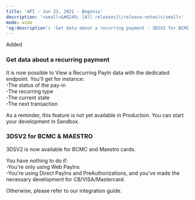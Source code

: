 ```yaml
---  
title: 'API - Jun 23, 2021 - Begonia'  
description: '<small>&#8249; [All releases](/release-notes)</small>'  
mode: wide  
'og:description': 'Get data about a recurring payment - 3DSV2 for BCMC & MAESTRO'  
---  
```

  
  <div class="pill pill-green rn-pill">Added</div> 
  
### Get data about a recurring payment  

It is now possible to View a Recurring PayIn data with the dedicated endpoint. You'll get for instance:  
-The status of the pay-in  
-The recurring type  
-The current state  
-The next transaction  

As a reminder, this feature is not yet available in Production. You can start your development in Sandbox. 
  
### 3DSV2 for BCMC & MAESTRO  

3DSV2 is now available for BCMC and Maestro cards.  

You have nothing to do if:  
-You're only using Web PayIns  
-You're using Direct PayIns and PreAuthorizations, and you've made the necessary development for CB/VISA/Mastercard.  

Otherwise, please refer to our integration guide.